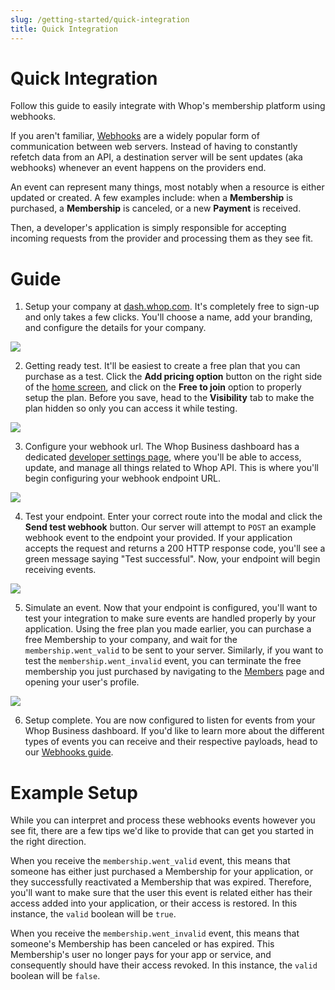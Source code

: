 ```yaml
---
slug: /getting-started/quick-integration
title: Quick Integration
---
```



# Quick Integration

Follow this guide to easily integrate with Whop's membership platform using webhooks.

If you aren't familiar, [Webhooks](https://hookdeck.com/webhooks/guides/what-are-webhooks-how-they-work#what-is-a-webhook) are a widely popular form of communication between web servers. Instead of having to constantly refetch data from an API, a destination server will be sent updates (aka webhooks) whenever an event happens on the providers end.

An event can represent many things, most notably when a resource is either updated or created. A few examples include: when a **Membership** is purchased, a **Membership** is canceled, or a new **Payment** is received.

Then, a developer's application is simply responsible for accepting incoming requests from the provider and processing them as they see fit.


# Guide

1. Setup your company at [dash.whop.com](https://dash.whop.com/). It's completely free to sign-up and only takes a few clicks. You'll choose a name, add your branding, and configure the details for your company.

![](https://i.imgur.com/Nne9T4s.png)

2. Getting ready test. It'll be easiest to create a free plan that you can purchase as a test. Click the **Add pricing option** button on the right side of the [home screen](https://dash.whop.com/home?welcome=true), and click on the **Free to join** option to properly setup the plan. Before you save, head to the **Visibility** tab to make the plan hidden so only you can access it while testing.

![](https://i.imgur.com/YF9u1Up.png)

3. Configure your webhook url. The Whop Business dashboard has a dedicated [developer settings page](https://dash.whop.com/developer), where you'll be able to access, update, and manage all things related to Whop API. This is where you'll begin configuring your webhook endpoint URL.

![](https://i.imgur.com/VVpkNxX.png)

4. Test your endpoint. Enter your correct route into the modal and click the **Send test webhook** button. Our server will attempt to `POST` an example webhook event to the endpoint your provided. If your application accepts the request and returns a 200 HTTP response code, you'll see a green message saying "Test successful". Now, your endpoint will begin receiving events.

![](https://i.imgur.com/MzZKSyU.png)

5. Simulate an event. Now that your endpoint is configured, you'll want to test your integration to make sure events are handled properly by your application. Using the free plan you made earlier, you can purchase a free Membership to your company, and wait for the `membership.went_valid` to be sent to your server. Similarly, if you want to test the `membership.went_invalid` event, you can terminate the free membership you just purchased by navigating to the [Members](https://dash.whop.com/members) page and opening your user's profile.

![](https://i.imgur.com/lNsrc3Q.png)

6. Setup complete. You are now configured to listen for events from your Whop Business dashboard. If you'd like to learn more about the different types of events you can receive and their respective payloads, head to our [Webhooks guide](/webhooks).


# Example Setup

While you can interpret and process these webhooks events however you see fit, there are a few tips we'd like to provide that can get you started in the right direction.


When you receive the `membership.went_valid` event, this means that someone has either just purchased a Membership for your application, or they successfully reactivated a Membership that was expired.
Therefore, you'll want to make sure that the user this event is related either has their access added into your application, or their access is restored. In this instance, the `valid` boolean will be `true`.


When you receive the `membership.went_invalid` event, this means that someone's Membership has been canceled or has expired. This Membership's user no longer pays for your app or service, and consequently should have their access revoked.
In this instance, the `valid` boolean will be `false`.